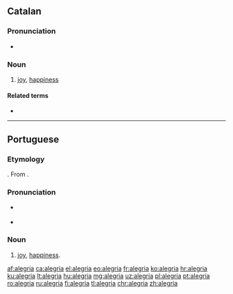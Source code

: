 {{also|alegría}}
==Catalan==

===Pronunciation===
* {{rhymes|iə|lang=ca}}

===Noun===
{{ca-noun|f}}

# {{context|usually|uncountable|lang=ca}} [[joy]], [[happiness]]

====Related terms====
* {{l/ca|alegrar}}

----

==Portuguese==

===Etymology===
{{suffix|alegre|ia|alt1=Alegre|gloss1=happy|lang=pt}}. From {{etyl|roa-ptg|pt}} {{term|alegria|lang=roa-ptg}}.

===Pronunciation===
* {{a|PT}} {{IPA|/ɐ.lɨ.ˈɣɾi.ɐ/|lang=pt}}
* {{hyphenation|a|le|gri|a}}

===Noun===
{{pt-noun|f}}

# [[joy]], [[happiness]].

[[af:alegria]]
[[ca:alegria]]
[[el:alegria]]
[[eo:alegria]]
[[fr:alegria]]
[[ko:alegria]]
[[hr:alegria]]
[[ku:alegria]]
[[lt:alegria]]
[[hu:alegria]]
[[mg:alegria]]
[[uz:alegria]]
[[pl:alegria]]
[[pt:alegria]]
[[ro:alegria]]
[[ru:alegria]]
[[fi:alegria]]
[[tl:alegria]]
[[chr:alegria]]
[[zh:alegria]]